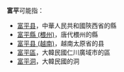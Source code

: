 '''富平'''可能指：
* [[富平县|富平县]]，中華人民共和國陝西省的縣
* [[富平縣_(椳州)|富平縣 (椳州)]]，唐代椳州的縣
* [[富平县_(越南)|富平县 (越南)]]，越南太原省的县
* [[富平區|富平區]]，大韓民國仁川廣域市的區
* [[富平洞|富平洞]]，大韓民國的洞
{{Disambiguation|Cat=二字亚洲地名消歧义}}